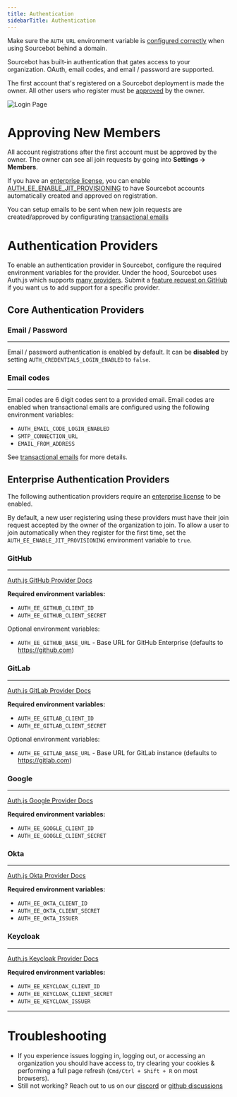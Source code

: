 ```yaml
---
title: Authentication
sidebarTitle: Authentication
---
```


<Warning>Make sure the `AUTH_URL` environment variable is [configured correctly](/self-hosting/configuration) when using Sourcebot behind a domain.</Warning>

Sourcebot has built-in authentication that gates access to your organization. OAuth, email codes, and email / password are supported. 

The first account that's registered on a Sourcebot deployment is made the owner. All other users who register must be [approved](/self-hosting/configuration/authentication#approving-new-members) by the owner.

![Login Page](/images/login.png)


# Approving New Members

All account registrations after the first account must be approved by the owner. The owner can see all join requests by going into **Settings -> Members**.

If you have an [enterprise license](/self-hosting/license-key), you can enable [AUTH_EE_ENABLE_JIT_PROVISIONING](/self-hosting/configuration/authentication#enterprise-authentication-providers) to 
have Sourcebot accounts automatically created and approved on registration.

You can setup emails to be sent when new join requests are created/approved by configurating [transactional emails](/self-hosting/configuration/transactional-emails)
# Authentication Providers

To enable an authentication provider in Sourcebot, configure the required environment variables for the provider. Under the hood, Sourcebot uses Auth.js which supports [many providers](https://authjs.dev/getting-started/authentication/oauth). Submit a [feature request on GitHub](https://github.com/sourcebot-dev/sourcebot/discussions/categories/ideas) if you want us to add support for a specific provider.

## Core Authentication Providers

### Email / Password
---
Email / password authentication is enabled by default. It can be **disabled** by setting `AUTH_CREDENTIALS_LOGIN_ENABLED` to `false`.

### Email codes
---
Email codes are 6 digit codes sent to a provided email. Email codes are enabled when transactional emails are configured using the following environment variables:

- `AUTH_EMAIL_CODE_LOGIN_ENABLED`
- `SMTP_CONNECTION_URL`
- `EMAIL_FROM_ADDRESS`


See [transactional emails](/self-hosting/configuration/transactional-emails) for more details.

## Enterprise Authentication Providers

The following authentication providers require an [enterprise license](/self-hosting/license-key) to be enabled.

By default, a new user registering using these providers must have their join request accepted by the owner of the organization to join. To allow a user to join automatically when
they register for the first time, set the `AUTH_EE_ENABLE_JIT_PROVISIONING` environment variable to `true`. 

### GitHub
---

[Auth.js GitHub Provider Docs](https://authjs.dev/getting-started/providers/github)

**Required environment variables:**
- `AUTH_EE_GITHUB_CLIENT_ID`
- `AUTH_EE_GITHUB_CLIENT_SECRET`

Optional environment variables:
- `AUTH_EE_GITHUB_BASE_URL` - Base URL for GitHub Enterprise (defaults to https://github.com)

### GitLab
---

[Auth.js GitLab Provider Docs](https://authjs.dev/getting-started/providers/gitlab)

**Required environment variables:**
- `AUTH_EE_GITLAB_CLIENT_ID`
- `AUTH_EE_GITLAB_CLIENT_SECRET`

Optional environment variables:
- `AUTH_EE_GITLAB_BASE_URL` - Base URL for GitLab instance (defaults to https://gitlab.com)

### Google
---

[Auth.js Google Provider Docs](https://authjs.dev/getting-started/providers/google)

**Required environment variables:**
- `AUTH_EE_GOOGLE_CLIENT_ID`
- `AUTH_EE_GOOGLE_CLIENT_SECRET`

### Okta
---

[Auth.js Okta Provider Docs](https://authjs.dev/getting-started/providers/okta)

**Required environment variables:**
- `AUTH_EE_OKTA_CLIENT_ID`
- `AUTH_EE_OKTA_CLIENT_SECRET`
- `AUTH_EE_OKTA_ISSUER`

### Keycloak
---

[Auth.js Keycloak Provider Docs](https://authjs.dev/getting-started/providers/keycloak)

**Required environment variables:**
- `AUTH_EE_KEYCLOAK_CLIENT_ID`
- `AUTH_EE_KEYCLOAK_CLIENT_SECRET`
- `AUTH_EE_KEYCLOAK_ISSUER`

---

# Troubleshooting

- If you experience issues logging in, logging out, or accessing an organization you should have access to, try clearing your cookies & performing a full page refresh (`Cmd/Ctrl + Shift + R` on most browsers).
- Still not working? Reach out to us on our [discord](https://discord.com/invite/6Fhp27x7Pb) or [github discussions](https://github.com/sourcebot-dev/sourcebot/discussions)